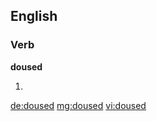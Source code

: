 ==English==
===Verb===
'''doused'''
# {{past of|[[douse]]}}

[[de:doused]]
[[mg:doused]]
[[vi:doused]]